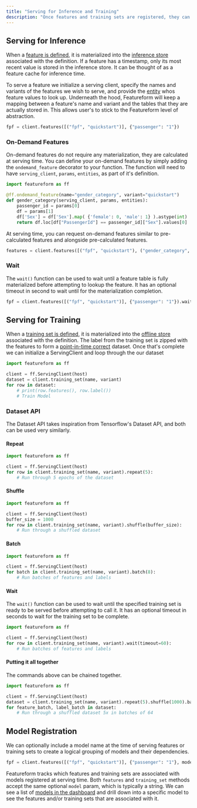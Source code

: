 ```yaml
---
title: "Serving for Inference and Training"
description: "Once features and training sets are registered, they can be served via Featureform's Python API."
---
```


## Serving for Inference

When a [feature is defined](/getting-started/defining-features-labels-and-training-sets#registering-features-and-labels), it is materialized into the [inference store](/getting-started/registering-infrastructure-providers#inference-store) associated with the definition. If a feature has a timestamp, only its most recent value is stored in the inference store. It can be thought of as a feature cache for inference time.

To serve a feature we initialize a serving client, specify the names and variants of the features we wish to serve, and provide the [entity](/getting-started/defining-features-labels-and-training-sets#registering-entities) whos feature values to look up. Underneath the hood, Featureform will keep a mapping between a feature's name and variant and the tables that they are actually stored in. This allows user's to stick to the Featureform level of abstraction.

```python
fpf = client.features([("fpf", "quickstart")], {"passenger": "1"})
```

### On-Demand Features

On-demand features do not require any materialization, they are calculated at serving time. You can define your on-demand features by simply adding the `ondemand_feature` decorator to your function. The function will need to have `serving_client`, `params`, `entities`, as part of it's definition.

```py
import featureform as ff

@ff.ondemand_feature(name="gender_category", variant="quickstart")
def gender_category(serving_client, params, entities):
    passenger_id = params[0]
    df = params[1]
    df['Sex'] = df['Sex'].map( {'female': 0, 'male': 1} ).astype(int)
    return df.loc[df["PassengerId"] == passenger_id]["Sex"].values[0]
```

At serving time, you can request on-demand features similar to pre-calculated features and alongside pre-calculated features.

```py
features = client.features([("fpf", "quickstart"), ("gender_category", "quickstart")], {"passenger": "1"}, params=["1", df])
```

### Wait

The `wait()` function can be used to wait until a feature table is fully materialized before attempting to lookup the feature. It has an optional timeout in second to wait until for the materialization completion.

```py
fpf = client.features([("fpf", "quickstart")], {"passenger": "1"}).wait(timeout=60)
```

## Serving for Training

When a [training set is defined](/getting-started/defining-features-labels-and-training-sets#registering-training-sets), it is materialized into the [offline store](/getting-started/registering-infrastructure-providers#offline-store) associated with the definition. The label from the training set is zipped with the features to form a [point-in-time correct](/getting-started/defining-features-labels-and-training-sets#point-in-time-correctness) dataset. Once that's complete we can initialize a ServingClient and loop through the our dataset

```py
import featureform as ff

client = ff.ServingClient(host)
dataset = client.training_set(name, variant)
for row in dataset:
    # print(row.features(), row.label())
    # Train Model
```

### Dataset API

The Dataset API takes inspiration from Tensorflow's Dataset API, and both can be used very similarly.

#### Repeat

```py
import featureform as ff

client = ff.ServingClient(host)
for row in client.training_set(name, variant).repeat(5):
    # Run through 5 epochs of the dataset
```

#### Shuffle

```py
import featureform as ff

client = ff.ServingClient(host)
buffer_size = 1000
for row in client.training_set(name, variant).shuffle(buffer_size):
    # Run through a shuffled dataset
```

#### Batch

```py
import featureform as ff

client = ff.ServingClient(host)
for batch in client.training_set(name, variant).batch(8):
    # Run batches of features and labels
```

#### Wait

The `wait()` function can be used to wait until the specified training set is ready to be served before attempting to call it. It has an optional timeout in seconds to wait for the training set to be complete.

```py
import featureform as ff

client = ff.ServingClient(host)
for row in client.training_set(name, variant).wait(timeout=60):
    # Run batches of features and labels
```

#### Putting it all together

The commands above can be chained together.

```py
import featureform as ff

client = ff.ServingClient(host)
dataset = client.training_set(name, variant).repeat(5).shuffle(1000).batch(64)
for feature_batch, label_batch in dataset:
    # Run through a shuffled dataset 5x in batches of 64
```

## Model Registration

We can optionally include a model name at the time of serving features or training sets to create a logical grouping of models and their dependencies.

```py
fpf = client.features([("fpf", "quickstart")], {"passenger": "1"}, model="passengers_random_forest")
```

Featureform tracks which features and training sets are associated with models registered at serving time. Both `features` and `training_set` methods accept the same optional `model` param, which is typically a string. We can see a list of [models in the dashboard](/getting-started/exploring-the-feature-registry#models) and drill down into a specific model to see the features and/or training sets that are associated with it.